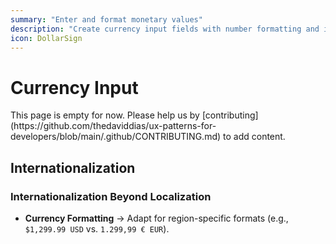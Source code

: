 ```yaml
---
summary: "Enter and format monetary values"
description: "Create currency input fields with number formatting and international currency handling."
icon: DollarSign
---
```



# Currency Input

<Callout type="warning">
  This page is empty for now. Please help us by
  [contributing](https://github.com/thedaviddias/ux-patterns-for-developers/blob/main/.github/CONTRIBUTING.md)
  to add content.
</Callout>

## Internationalization

### Internationalization Beyond Localization

- **Currency Formatting** → Adapt for region-specific formats (e.g., `$1,299.99 USD` vs. `1.299,99 € EUR`).
